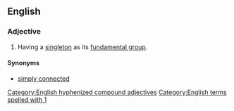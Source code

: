 ==English==
{{wikipedia}}

===Adjective===
{{en-adj|-|head=[[1]]-[[connected]]}}

# {{lb|en|topology|of a topological space}} Having a [[singleton]] as its [[fundamental group]].

====Synonyms====
* [[simply connected]]

[[Category:English hyphenized compound adjectives]]
[[Category:English terms spelled with 1]]